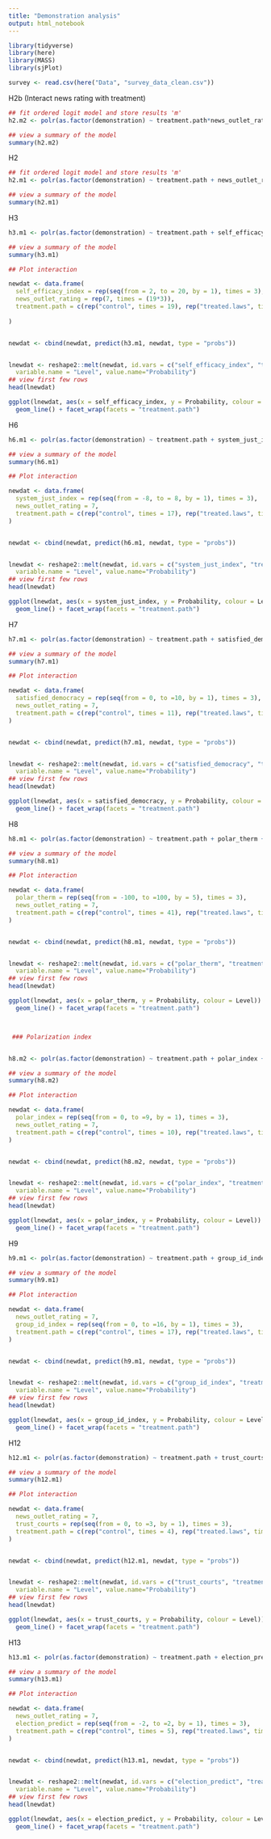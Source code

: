 ```yaml
---
title: "Demonstration analysis"
output: html_notebook
---
```


```r
library(tidyverse)
library(here)
library(MASS)
library(sjPlot)

survey <- read.csv(here("Data", "survey_data_clean.csv"))
```

H2b (Interact news rating with treatment)
```r
## fit ordered logit model and store results 'm'
h2.m2 <- polr(as.factor(demonstration) ~ treatment.path*news_outlet_rating, data = survey, Hess=TRUE)

## view a summary of the model
summary(h2.m2)

```


H2
```r
## fit ordered logit model and store results 'm'
h2.m1 <- polr(as.factor(demonstration) ~ treatment.path + news_outlet_rating, data = survey, Hess=TRUE)

## view a summary of the model
summary(h2.m1)

```

H3

```r
h3.m1 <- polr(as.factor(demonstration) ~ treatment.path + self_efficacy_index + treatment.path*self_efficacy_index + news_outlet_rating, data = survey, Hess=TRUE)

## view a summary of the model
summary(h3.m1)

## Plot interaction

newdat <- data.frame(
  self_efficacy_index = rep(seq(from = 2, to = 20, by = 1), times = 3),
  news_outlet_rating = rep(7, times = (19*3)),
  treatment.path = c(rep("control", times = 19), rep("treated.laws", times = 19), rep("treated.fraud", times = 19))
  
)


newdat <- cbind(newdat, predict(h3.m1, newdat, type = "probs"))


lnewdat <- reshape2::melt(newdat, id.vars = c("self_efficacy_index", "treatment.path", "news_outlet_rating"),
  variable.name = "Level", value.name="Probability")
## view first few rows
head(lnewdat)

ggplot(lnewdat, aes(x = self_efficacy_index, y = Probability, colour = Level)) +
  geom_line() + facet_wrap(facets = "treatment.path")
```

H6

```r
h6.m1 <- polr(as.factor(demonstration) ~ treatment.path + system_just_index + treatment.path*system_just_index + news_outlet_rating, data = survey, Hess=TRUE)

## view a summary of the model
summary(h6.m1)

## Plot interaction

newdat <- data.frame(
  system_just_index = rep(seq(from = -8, to = 8, by = 1), times = 3),
  news_outlet_rating = 7,
  treatment.path = c(rep("control", times = 17), rep("treated.laws", times = 17), rep("treated.fraud", times = 17))
)


newdat <- cbind(newdat, predict(h6.m1, newdat, type = "probs"))


lnewdat <- reshape2::melt(newdat, id.vars = c("system_just_index", "treatment.path", "news_outlet_rating"),
  variable.name = "Level", value.name="Probability")
## view first few rows
head(lnewdat)

ggplot(lnewdat, aes(x = system_just_index, y = Probability, colour = Level)) +
  geom_line() + facet_wrap(facets = "treatment.path")
```


H7

```r
h7.m1 <- polr(as.factor(demonstration) ~ treatment.path + satisfied_democracy + treatment.path*satisfied_democracy + news_outlet_rating, data = survey, Hess=TRUE)

## view a summary of the model
summary(h7.m1)

## Plot interaction

newdat <- data.frame(
  satisfied_democracy = rep(seq(from = 0, to =10, by = 1), times = 3),
  news_outlet_rating = 7,
  treatment.path = c(rep("control", times = 11), rep("treated.laws", times = 11), rep("treated.fraud", times = 11))
)


newdat <- cbind(newdat, predict(h7.m1, newdat, type = "probs"))


lnewdat <- reshape2::melt(newdat, id.vars = c("satisfied_democracy", "treatment.path", "news_outlet_rating"),
  variable.name = "Level", value.name="Probability")
## view first few rows
head(lnewdat)

ggplot(lnewdat, aes(x = satisfied_democracy, y = Probability, colour = Level)) +
  geom_line() + facet_wrap(facets = "treatment.path")
```

H8

```r
h8.m1 <- polr(as.factor(demonstration) ~ treatment.path + polar_therm + treatment.path*polar_therm + news_outlet_rating, data = survey, Hess=TRUE)

## view a summary of the model
summary(h8.m1)

## Plot interaction

newdat <- data.frame(
  polar_therm = rep(seq(from = -100, to =100, by = 5), times = 3),
  news_outlet_rating = 7,
  treatment.path = c(rep("control", times = 41), rep("treated.laws", times = 41), rep("treated.fraud", times = 41))
)


newdat <- cbind(newdat, predict(h8.m1, newdat, type = "probs"))


lnewdat <- reshape2::melt(newdat, id.vars = c("polar_therm", "treatment.path", "news_outlet_rating"),
  variable.name = "Level", value.name="Probability")
## view first few rows
head(lnewdat)

ggplot(lnewdat, aes(x = polar_therm, y = Probability, colour = Level)) +
  geom_line() + facet_wrap(facets = "treatment.path")



 ### Polarization index


h8.m2 <- polr(as.factor(demonstration) ~ treatment.path + polar_index + treatment.path*polar_index + news_outlet_rating, data = survey, Hess=TRUE)

## view a summary of the model
summary(h8.m2)

## Plot interaction

newdat <- data.frame(
  polar_index = rep(seq(from = 0, to =9, by = 1), times = 3),
  news_outlet_rating = 7,
  treatment.path = c(rep("control", times = 10), rep("treated.laws", times = 10), rep("treated.fraud", times = 10))
)


newdat <- cbind(newdat, predict(h8.m2, newdat, type = "probs"))


lnewdat <- reshape2::melt(newdat, id.vars = c("polar_index", "treatment.path", "news_outlet_rating"),
  variable.name = "Level", value.name="Probability")
## view first few rows
head(lnewdat)

ggplot(lnewdat, aes(x = polar_index, y = Probability, colour = Level)) +
  geom_line() + facet_wrap(facets = "treatment.path")

```

H9


```r
h9.m1 <- polr(as.factor(demonstration) ~ treatment.path + group_id_index + treatment.path*group_id_index + news_outlet_rating, data = survey, Hess=TRUE)

## view a summary of the model
summary(h9.m1)

## Plot interaction

newdat <- data.frame(
  news_outlet_rating = 7,
  group_id_index = rep(seq(from = 0, to =16, by = 1), times = 3),
  treatment.path = c(rep("control", times = 17), rep("treated.laws", times = 17), rep("treated.fraud", times = 17))
)


newdat <- cbind(newdat, predict(h9.m1, newdat, type = "probs"))


lnewdat <- reshape2::melt(newdat, id.vars = c("group_id_index", "treatment.path", "news_outlet_rating"),
  variable.name = "Level", value.name="Probability")
## view first few rows
head(lnewdat)

ggplot(lnewdat, aes(x = group_id_index, y = Probability, colour = Level)) +
  geom_line() + facet_wrap(facets = "treatment.path")

```

H12

```r
h12.m1 <- polr(as.factor(demonstration) ~ treatment.path + trust_courts + treatment.path*trust_courts + news_outlet_rating, data = survey, Hess=TRUE)

## view a summary of the model
summary(h12.m1)

## Plot interaction

newdat <- data.frame(
  news_outlet_rating = 7,
  trust_courts = rep(seq(from = 0, to =3, by = 1), times = 3),
  treatment.path = c(rep("control", times = 4), rep("treated.laws", times = 4), rep("treated.fraud", times = 4))
)


newdat <- cbind(newdat, predict(h12.m1, newdat, type = "probs"))


lnewdat <- reshape2::melt(newdat, id.vars = c("trust_courts", "treatment.path", "news_outlet_rating"),
  variable.name = "Level", value.name="Probability")
## view first few rows
head(lnewdat)

ggplot(lnewdat, aes(x = trust_courts, y = Probability, colour = Level)) +
  geom_line() + facet_wrap(facets = "treatment.path")
```



H13
```r
h13.m1 <- polr(as.factor(demonstration) ~ treatment.path + election_predict + treatment.path*election_predict + news_outlet_rating, data = survey, Hess=TRUE)

## view a summary of the model
summary(h13.m1)

## Plot interaction

newdat <- data.frame(
  news_outlet_rating = 7,
  election_predict = rep(seq(from = -2, to =2, by = 1), times = 3),
  treatment.path = c(rep("control", times = 5), rep("treated.laws", times = 5), rep("treated.fraud", times = 5))
)


newdat <- cbind(newdat, predict(h13.m1, newdat, type = "probs"))


lnewdat <- reshape2::melt(newdat, id.vars = c("election_predict", "treatment.path", "news_outlet_rating"),
  variable.name = "Level", value.name="Probability")
## view first few rows
head(lnewdat)

ggplot(lnewdat, aes(x = election_predict, y = Probability, colour = Level)) +
  geom_line() + facet_wrap(facets = "treatment.path")

```

```r

```

